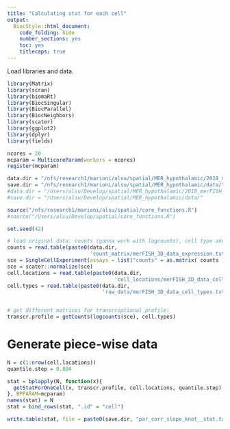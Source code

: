 ```yaml
---
title: "Calculating stat for each cell"
output:
  BiocStyle::html_document:
    code_folding: hide
    number_sections: yes
    toc: yes  
    titlecaps: true
---
```

Load libraries and data.

```r

library(Matrix)
library(scran)
library(biomaRt)
library(BiocSingular)
library(BiocParallel)
library(BiocNeighbors)
library(scater)
library(ggplot2)
library(dplyr)
library(fields)

ncores = 20
mcparam = MulticoreParam(workers = ncores)
register(mcparam)

data.dir = "/nfs/research1/marioni/alsu/spatial/MER_hypothalamic/2018_merFISH_science_hypo_preoptic/"
save.dir = "/nfs/research1/marioni/alsu/spatial/MER_hypothalamic/data/"
#data.dir = "/Users/alsu/Develop/spatial/MER_hypothalamic/2018_merFISH_science_hypo_preoptic/"
#save.dir = "/Users/alsu/Develop/spatial/MER_hypothalamic/data/"

source("/nfs/research1/marioni/alsu/spatial/core_functions.R")
#source("/Users/alsu/Develop/spatial/core_functions.R")

set.seed(42)

# load original data: counts (gonna work with logcounts), cell type and cell locations
counts = read.table(paste0(data.dir,
                           'count_matrix/merFISH_3D_data_expression.txt'), header=T, sep="\t")
sce = SingleCellExperiment(assays = list("counts" = as.matrix( counts )))
sce = scater::normalize(sce)
cell.locations = read.table(paste0(data.dir,
                                   'cell_locations/merFISH_3D_data_cell_locations.txt'), header=T, sep="\t")
cell.types = read.table(paste0(data.dir,
                               'raw_data/merFISH_3D_data_cell_types.txt'), header=T, sep="\t")


# get different matrices for transcriptional profile: 
transcr.profile = getCounts(logcounts(sce), cell.types)

```

# Generate piece-wise data 

```r

N = c(1:nrow(cell.locations))
quantile.step = 0.004

stat = bplapply(N, function(x){
  getStatForOneCell(x, transcr.profile, cell.locations, quantile.step) 
}, BPPARAM=mcparam)
names(stat) = N
stat = bind_rows(stat, ".id" = "cell")

write.table(stat, file = paste0(save.dir, "par_corr_slope_knot__stat.tab"), row.names = F, col.names = T, quote = F, sep = "\t")

```
